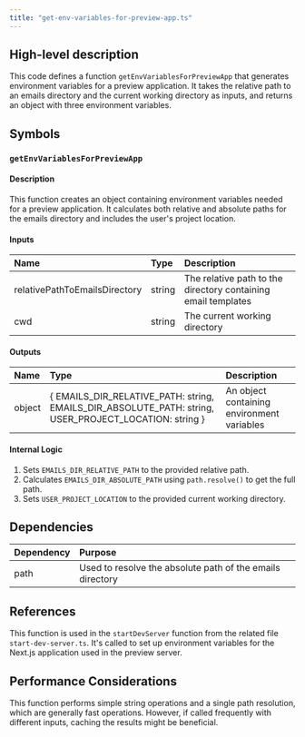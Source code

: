 ```yaml
---
title: "get-env-variables-for-preview-app.ts"
---
```


## High-level description
This code defines a function `getEnvVariablesForPreviewApp` that generates environment variables for a preview application. It takes the relative path to an emails directory and the current working directory as inputs, and returns an object with three environment variables.

## Symbols

### `getEnvVariablesForPreviewApp`
#### Description
This function creates an object containing environment variables needed for a preview application. It calculates both relative and absolute paths for the emails directory and includes the user's project location.

#### Inputs
| Name | Type | Description |
|:-----|:-----|:------------|
| relativePathToEmailsDirectory | string | The relative path to the directory containing email templates |
| cwd | string | The current working directory |

#### Outputs
| Name | Type | Description |
|:-----|:-----|:------------|
| object | { EMAILS_DIR_RELATIVE_PATH: string, EMAILS_DIR_ABSOLUTE_PATH: string, USER_PROJECT_LOCATION: string } | An object containing environment variables |

#### Internal Logic
1. Sets `EMAILS_DIR_RELATIVE_PATH` to the provided relative path.
2. Calculates `EMAILS_DIR_ABSOLUTE_PATH` using `path.resolve()` to get the full path.
3. Sets `USER_PROJECT_LOCATION` to the provided current working directory.

## Dependencies
| Dependency | Purpose |
|:-----------|:--------|
| path | Used to resolve the absolute path of the emails directory |

## References
This function is used in the `startDevServer` function from the related file `start-dev-server.ts`. It's called to set up environment variables for the Next.js application used in the preview server.

## Performance Considerations
This function performs simple string operations and a single path resolution, which are generally fast operations. However, if called frequently with different inputs, caching the results might be beneficial.